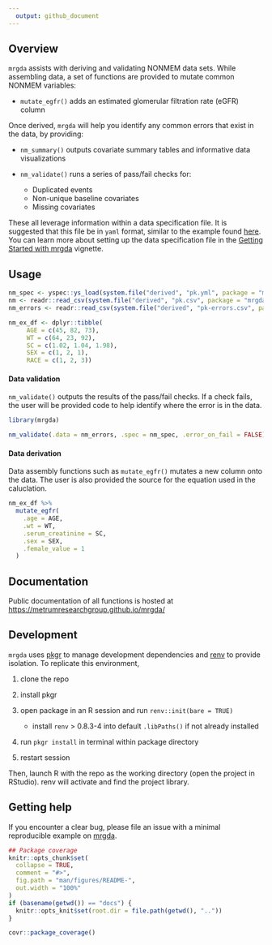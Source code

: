 ```yaml
---
  output: github_document
---
```


<!-- README.md is generated from README.Rmd. Please edit that file -->

## Overview

`mrgda` assists with deriving and validating NONMEM data sets. While assembling 
data, a set of functions are provided to mutate common NONMEM variables:

- `mutate_egfr()` adds an estimated glomerular filtration rate (eGFR) column

Once derived, `mrgda` will help you identify any common errors that exist in 
the data, by providing:

- `nm_summary()` outputs covariate summary tables and informative data visualizations

- `nm_validate()` runs a series of pass/fail checks for:
  - Duplicated events
  - Non-unique baseline covariates
  - Missing covariates

These all leverage information within a data specification file. It is suggested
that this file be in `yaml` format, similar to the example found [here](https://github.com/metrumresearchgroup/mrgda/blob/main/inst/derived/pk.yml).
You can learn more about setting up the data specification file in the 
[Getting Started with mrgda](https://metrumresearchgroup.github.io/mrgda/articles/getting-started.html) vignette.


## Usage

```r

nm_spec <- yspec::ys_load(system.file("derived", "pk.yml", package = "mrgda"))
nm <- readr::read_csv(system.file("derived", "pk.csv", package = "mrgda"), na = ".", show_col_types = FALSE)
nm_errors <- readr::read_csv(system.file("derived", "pk-errors.csv", package = "mrgda"), na = ".", show_col_types = FALSE)

nm_ex_df <- dplyr::tibble(
     AGE = c(45, 82, 73),
     WT = c(64, 23, 92),
     SC = c(1.02, 1.04, 1.98),
     SEX = c(1, 2, 1),
     RACE = c(1, 2, 3))

```

#### Data validation

`nm_validate()` outputs the results of the pass/fail checks. If a check fails,
the user will be provided code to help identify where the error is in the data.

```r
library(mrgda)

nm_validate(.data = nm_errors, .spec = nm_spec, .error_on_fail = FALSE)

```

#### Data derivation

Data assembly functions such as `mutate_egfr()` mutates a new column onto the data. 
The user is also provided the source for the equation used in the caluclation.

```r
nm_ex_df %>% 
  mutate_egfr(
    .age = AGE,
    .wt = WT,
    .serum_creatinine = SC,
    .sex = SEX,
    .female_value = 1
  )
```


## Documentation
Public documentation of all functions is hosted at [https://metrumresearchgroup.github.io/mrgda/](https://metrumresearchgroup.github.io/mrgda/)


## Development

`mrgda` uses [pkgr](https://github.com/metrumresearchgroup/pkgr) to manage
development dependencies and [renv](https://rstudio.github.io/renv/) to
provide isolation. To replicate this environment,

1.  clone the repo

2.  install pkgr

3.  open package in an R session and run `renv::init(bare = TRUE)`

    -   install `renv` \> 0.8.3-4 into default `.libPaths()` if not
        already installed

4.  run `pkgr install` in terminal within package directory

5.  restart session

Then, launch R with the repo as the working directory (open the project
in RStudio). renv will activate and find the project library.

## Getting help

If you encounter a clear bug, please file an issue with a minimal reproducible example on [mrgda](https://github.com/mrgda/issues). 

```r
## Package coverage
knitr::opts_chunk$set(
  collapse = TRUE,
  comment = "#>",
  fig.path = "man/figures/README-",
  out.width = "100%"
)
if (basename(getwd()) == "docs") {
  knitr::opts_knit$set(root.dir = file.path(getwd(), ".."))
}

```

```r
covr::package_coverage()
```

